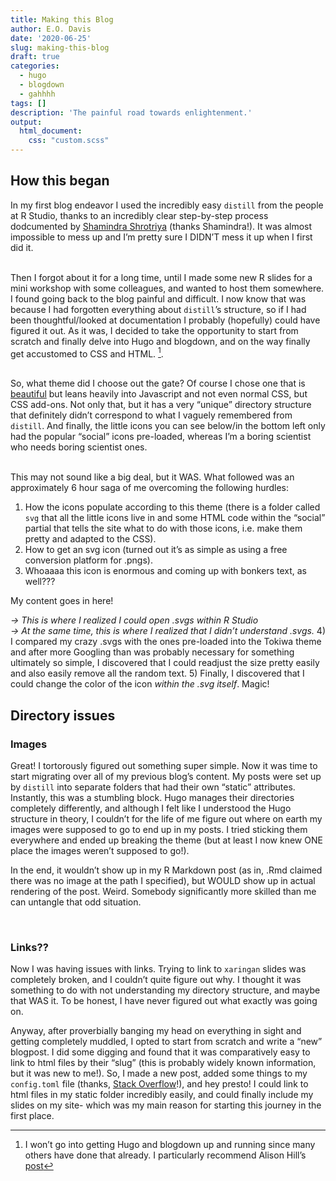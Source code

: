 ```yaml
---
title: Making this Blog
author: E.O. Davis
date: '2020-06-25'
slug: making-this-blog
draft: true
categories:
  - hugo
  - blogdown
  - gahhhh
tags: []
description: 'The painful road towards enlightenment.'
output:
  html_document:
    css: "custom.scss"
---
```


## How this began

In my first blog endeavor I used the incredibly easy `distill` from the people at R Studio, thanks to an incredibly clear step-by-step process dodcumented by [Shamindra Shrotriya](https://www.shamindras.com/posts/2019-07-11-shrotriya2019distillpt1/) (thanks Shamindra!). It was almost impossible to mess up and I'm pretty sure I DIDN'T mess it up when I first did it.

\
Then I forgot about it for a long time, until I made some new R slides for a mini workshop with some colleagues, and wanted to host them somewhere. I found going back to the blog painful and difficult. I now know that was because I had forgotten everything about `distill`'s structure, so if I had been thoughtful/looked at documentation I probably (hopefully) could have figured it out. As it was, I decided to take the opportunity to start from scratch and finally delve into Hugo and blogdown, and on the way finally get accustomed to CSS and HTML. ^[I won't go into getting Hugo and blogdown up and running since many others have done that already. I particularly recommend Alison Hill's [post](https://alison.rbind.io/post/2017-06-12-up-and-running-with-blogdown/)].

\
So, what theme did I choose out the gate? Of course I chose one that is [beautiful](https://github.com/heyeshuang/hugo-theme-tokiwa/tree/master/exampleSite) but leans heavily into Javascript and not even normal CSS, but CSS add-ons. Not only that, but it has a very "unique" directory structure that definitely didn't correspond to what I vaguely remembered from `distill`. And finally, the little icons you can see below/in the bottom left only had the popular "social" icons pre-loaded, whereas I'm a boring scientist who needs boring scientist ones. 

\
This may not sound like a big deal, but it WAS. What followed was an approximately 6 hour saga of me overcoming the following hurdles:

1) How the icons populate according to this theme (there is a folder called `svg` that all the little icons live in and some HTML code within the "social" partial that tells the site what to do with those icons, i.e. make them pretty and adapted to the CSS).
2) How to get an svg icon (turned out it's as simple as using a free conversion platform for .pngs).
3) Whoaaaa this icon is enormous and coming up with bonkers text, as well???

:::standard

My content goes in here!

:::

  *-> This is where I realized I could open .svgs within R Studio*
  \
  *-> At the same time, this is where I realized that I didn't understand .svgs.*
4) I compared my crazy .svgs with the ones pre-loaded into the Tokiwa theme and after more Googling than was probably necessary for something ultimately so simple, I discovered that I could readjust the size pretty easily and also easily remove all the random text.
5) Finally, I discovered that I could change the color of the icon *within the .svg itself*. Magic!

## Directory issues
### Images
Great! I tortorously figured out something super simple. Now it was time to start migrating over all of my previous blog's content. My posts were set up by `distill` into separate folders that had their own "static" attributes. Instantly, this was a stumbling block. Hugo manages their directories completely differently, and although I felt like I understood the Hugo structure in theory, I couldn't for the life of me figure out where on earth my images were supposed to go to end up in my posts. I tried sticking them everywhere and ended up breaking the theme (but at least I now knew ONE place the images weren't supposed to go!).

In the end, it wouldn't show up in my R Markdown post (as in, .Rmd claimed there was no image at the path I specified), but WOULD show up in actual rendering of the post. Weird. Somebody significantly more skilled than me can untangle that odd situation.
<br>

\

### Links??
Now I was having issues with links. Trying to link to `xaringan` slides was completely broken, and I couldn't quite figure out why. I thought it was something to do with not understanding my directory structure, and maybe that WAS it. To be honest, I have never figured out what exactly was going on.

Anyway, after proverbially banging my head on everything in sight and getting completely muddled, I opted to start from scratch and write a "new" blogpost. I did some digging and found that it was comparatively easy to link to html files by their "slug" (this is probably widely known information, but it was new to me!). So, I made a new post, added some things to my `config.toml` file (thanks, [Stack Overflow](https://stackoverflow.com/questions/55930617/linking-to-another-post-in-blogdown)!), and hey presto! I could link to html files in my static folder incredibly easily, and could finally include my slides on my site- which was my main reason for starting this journey in the first place.